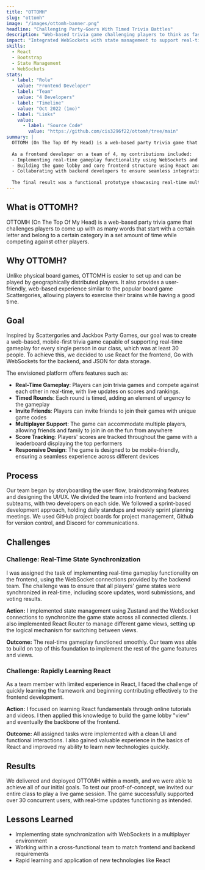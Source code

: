 ```yaml
---
title: "OTTOMH"
slug: "ottomh"
image: "/images/ottomh-banner.png"
headline: "Challenging Party-Goers With Timed Trivia Battles"
description: "Web-based trivia game challenging players to think as fast as they can to win first place"
impact: "Integrated WebSockets with state management to support real-time gameplay for 30+ concurrent users"
skills:
  - React
  - Bootstrap
  - State Management
  - WebSockets
stats:
  - label: "Role"
    value: "Frontend Developer"
  - label: "Team"
    value: "4 Developers"
  - label: "Timeline"
    value: "Oct 2022 (1mo)"
  - label: "Links"
    value: 
      - label: "Source Code"
        value: "https://github.com/cis3296f22/ottomh/tree/main"
summary: |
  OTTOMH (On The Top Of My Head) is a web-based party trivia game that allows players to compete in real-time by submitting words based on a given letter and category, similar to Scattegories. The game supports geographically distributed players and was designed to be mobile-first and responsive.
  
  As a frontend developer on a team of 4, my contributions included:
  - Implementing real-time gameplay functionality using WebSockets and state management with Zustand
  - Building the game lobby and core frontend structure using React and React Router
  - Collaborating with backend developers to ensure seamless integration of frontend and backend components
  
  The final result was a functional prototype showcasing real-time multiplayer gameplay, successfully supporting over 30 concurrent users during a live test session with our class.
---
```


## What is OTTOMH?
OTTOMH (On The Top Of My Head) is a web-based party trivia game that challenges players to come up with as many words that start with a certain letter and belong to a certain category in a set amount of time while competing against other players.


## Why OTTOMH?
Unlike physical board games, OTTOMH is easier to set up and can be played by geographically distributed players. It also provides a user-friendly, web-based experience similar to the popular board game Scattergories, allowing players to exercise their brains while having a good time.

## Goal
Inspired by Scattergories and Jackbox Party Games, our goal was to create a web-based, mobile-first trivia game capable of supporting real-time gameplay for every single person in our class, which was at least 30 people. To achieve this, we decided to use React for the frontend, Go with WebSockets for the backend, and JSON for data storage.

The envisioned platform offers features such as:
- **Real-Time Gameplay**: Players can join trivia games and compete against each other in real-time, with live updates on scores and rankings.
- **Timed Rounds**: Each round is timed, adding an element of urgency to the gameplay
- **Invite Friends**: Players can invite friends to join their games with unique game codes
- **Multiplayer Support**: The game can accommodate multiple players, allowing friends and family to join in on the fun from anywhere
- **Score Tracking**: Players' scores are tracked throughout the game with a leaderboard displaying the top performers
- **Responsive Design**: The game is designed to be mobile-friendly, ensuring a seamless experience across different devices

## Process
Our team began by storyboarding the user flow, braindstorming features and designing the UI/UX. We divided the team into frontend and backend subteams, with two developers on each side. We followed a sprint-based development approach, holding daily standups and weekly sprint planning meetings. We used GitHub project boards for project management, Github for version control, and Discord for communications. 

## Challenges

### Challenge: Real-Time State Synchronization
I was assigned the task of implementing real-time gameplay functionality on the frontend, using the WebSocket connections provided by the backend team. The challenge was to ensure that all players' game states were synchronized in real-time, including score updates, word submissions, and voting results.

**Action:** I implemented state management using Zustand and the WebSocket connections to synchronize the game state across all connected clients. I also implemented React Router to manage different game views, setting up the logical mechanism for switching between views.

**Outcome:** The real-time gameplay functioned smoothly. Our team was able to build on top of this foundation to implement the rest of the game features and views.

### Challenge: Rapidly Learning React
As a team member with limited experience in React, I faced the challenge of quickly learning the framework and beginning contributing effectively to the frontend development.

**Action:** I focused on learning React fundamentals through online tutorials and videos. I then applied this knowledge to build the game lobby "view" and eventually the backbone of the frontend.

**Outcome:** All assigned tasks were implemented with a clean UI and functional interactions. I also gained valuable experience in the basics of React and improved my ability to learn new technologies quickly.

## Results
We delivered and deployed OTTOMH within a month, and we were able to achieve all of our initial goals. To test our proof-of-concept, we invited our entire class to play a live game session. The game successfully supported over 30 concurrent users, with real-time updates functioning as intended.

## Lessons Learned
- Implementing state synchronization with WebSockets in a multiplayer environment
- Working within a cross-functional team to match frontend and backend requirements
- Rapid learning and application of new technologies like React